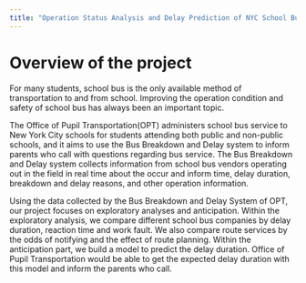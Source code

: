 ```yaml
---
title: "Operation Status Analysis and Delay Prediction of NYC School Bus "
---
```


# Overview of the project 

For many students, school bus is the only available method of transportation to and from school. Improving the operation condition and safety of school bus has always been an important topic. 

The Office of Pupil Transportation(OPT) administers school bus service to New York City schools for students attending both public and non-public schools, and it aims to use the Bus Breakdown and Delay system to inform parents who call with questions regarding bus service. The Bus Breakdown and Delay system collects information from school bus vendors operating out in the field in real time about the occur and inform time, delay duration, breakdown and delay reasons, and other operation information.

Using the data collected by the Bus Breakdown and Delay System of OPT, our project focuses on exploratory analyses and anticipation. Within the exploratory analysis, we compare different school bus companies by delay duration, reaction time and work fault. We also compare route services by the odds of notifying and the effect of route planning. Within the anticipation part, we build a model to predict the delay duration. Office of Pupil Transportation would be able to get the expected delay duration with this model and inform the parents who call.
